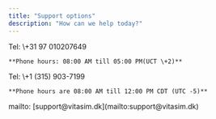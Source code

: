 ```yaml
---
title: "Support options"
description: "How can we help today?"
---
```


<CardGroup cols="2">
  <Card title="Phone support for EU" icon="user-headset" href="tel:+3197010207649">
    Tel: \+31 97 010207649

    **Phone hours: 08:00 AM till 05:00 PM(UCT \+2)**
  </Card>
  <Card title="Phone support for North America" icon="user-headset" href="Tel:+1 (315) 903-7199">
    Tel: \+1 (315) 903-7199

    **Phone hours are 08:00 AM till 12:00 PM CDT (UTC -5)**
  </Card>
  <Card title="Email support - worldwide" icon="credit-card-front" href="mailto:support@vitasim.dk" cta="Send email now">
    mailto: [support@vitasim.dk](mailto:support@vitasim.dk)
  </Card>
</CardGroup>